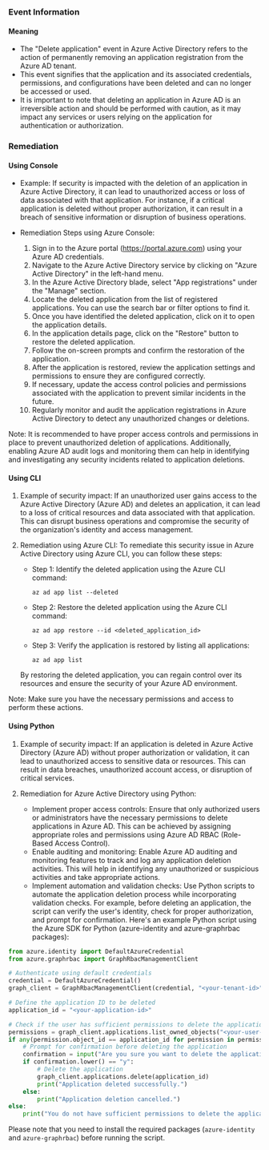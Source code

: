 
### Event Information

#### Meaning

- The "Delete application" event in Azure Active Directory refers to the action of permanently removing an application registration from the Azure AD tenant.
- This event signifies that the application and its associated credentials, permissions, and configurations have been deleted and can no longer be accessed or used.
- It is important to note that deleting an application in Azure AD is an irreversible action and should be performed with caution, as it may impact any services or users relying on the application for authentication or authorization.

### Remediation

#### Using Console

- Example: If security is impacted with the deletion of an application in Azure Active Directory, it can lead to unauthorized access or loss of data associated with that application. For instance, if a critical application is deleted without proper authorization, it can result in a breach of sensitive information or disruption of business operations.

- Remediation Steps using Azure Console:
  1. Sign in to the Azure portal (https://portal.azure.com) using your Azure AD credentials.
  2. Navigate to the Azure Active Directory service by clicking on "Azure Active Directory" in the left-hand menu.
  3. In the Azure Active Directory blade, select "App registrations" under the "Manage" section.
  4. Locate the deleted application from the list of registered applications. You can use the search bar or filter options to find it.
  5. Once you have identified the deleted application, click on it to open the application details.
  6. In the application details page, click on the "Restore" button to restore the deleted application.
  7. Follow the on-screen prompts and confirm the restoration of the application.
  8. After the application is restored, review the application settings and permissions to ensure they are configured correctly.
  9. If necessary, update the access control policies and permissions associated with the application to prevent similar incidents in the future.
  10. Regularly monitor and audit the application registrations in Azure Active Directory to detect any unauthorized changes or deletions.

Note: It is recommended to have proper access controls and permissions in place to prevent unauthorized deletion of applications. Additionally, enabling Azure AD audit logs and monitoring them can help in identifying and investigating any security incidents related to application deletions.

#### Using CLI

1. Example of security impact: If an unauthorized user gains access to the Azure Active Directory (Azure AD) and deletes an application, it can lead to a loss of critical resources and data associated with that application. This can disrupt business operations and compromise the security of the organization's identity and access management.

2. Remediation using Azure CLI: To remediate this security issue in Azure Active Directory using Azure CLI, you can follow these steps:

   - Step 1: Identify the deleted application using the Azure CLI command:
     ```
     az ad app list --deleted
     ```

   - Step 2: Restore the deleted application using the Azure CLI command:
     ```
     az ad app restore --id <deleted_application_id>
     ```

   - Step 3: Verify the application is restored by listing all applications:
     ```
     az ad app list
     ```

   By restoring the deleted application, you can regain control over its resources and ensure the security of your Azure AD environment.

Note: Make sure you have the necessary permissions and access to perform these actions.

#### Using Python

1. Example of security impact: If an application is deleted in Azure Active Directory (Azure AD) without proper authorization or validation, it can lead to unauthorized access to sensitive data or resources. This can result in data breaches, unauthorized account access, or disruption of critical services.

2. Remediation for Azure Active Directory using Python:
   - Implement proper access controls: Ensure that only authorized users or administrators have the necessary permissions to delete applications in Azure AD. This can be achieved by assigning appropriate roles and permissions using Azure AD RBAC (Role-Based Access Control).
   - Enable auditing and monitoring: Enable Azure AD auditing and monitoring features to track and log any application deletion activities. This will help in identifying any unauthorized or suspicious activities and take appropriate actions.
   - Implement automation and validation checks: Use Python scripts to automate the application deletion process while incorporating validation checks. For example, before deleting an application, the script can verify the user's identity, check for proper authorization, and prompt for confirmation. Here's an example Python script using the Azure SDK for Python (azure-identity and azure-graphrbac packages):

```python
from azure.identity import DefaultAzureCredential
from azure.graphrbac import GraphRbacManagementClient

# Authenticate using default credentials
credential = DefaultAzureCredential()
graph_client = GraphRbacManagementClient(credential, "<your-tenant-id>")

# Define the application ID to be deleted
application_id = "<your-application-id>"

# Check if the user has sufficient permissions to delete the application
permissions = graph_client.applications.list_owned_objects("<your-user-object-id>")
if any(permission.object_id == application_id for permission in permissions):
    # Prompt for confirmation before deleting the application
    confirmation = input("Are you sure you want to delete the application? (y/n): ")
    if confirmation.lower() == "y":
        # Delete the application
        graph_client.applications.delete(application_id)
        print("Application deleted successfully.")
    else:
        print("Application deletion cancelled.")
else:
    print("You do not have sufficient permissions to delete the application.")
```

Please note that you need to install the required packages (`azure-identity` and `azure-graphrbac`) before running the script.

